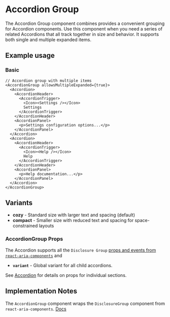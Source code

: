 
<Meta of={AccordionGroupStories} />

# Accordion Group
The Accordion Group component combines provides a convenient grouping for Accordion components. Use this component when you need a series of related Accordions that all track together in size and behavior. It supports both single and multiple expanded items.

## Example usage

### Basic
```tsx
// Accordion group with multiple items
<AccordionGroup allowsMultipleExpanded={true}>
  <Accordion>
    <AccordionHeader>
      <AccordionTrigger>
        <Icon><Settings /></Icon>
        Settings
      </AccordionTrigger>
    </AccordionHeader>
    <AccordionPanel>
      <p>Settings configuration options...</p>
    </AccordionPanel>
  </Accordion>
  <Accordion>
    <AccordionHeader>
      <AccordionTrigger>
        <Icon><Help /></Icon>
        Help
      </AccordionTrigger>
    </AccordionHeader>
    <AccordionPanel>
      <p>Help documentation...</p>
    </AccordionPanel>
  </Accordion>
</AccordionGroup>
```

<Canvas of={AccordionGroupStories.Default} />

## Variants
* **cozy** - Standard size with larger text and spacing (default)
* **compact** - Smaller size with reduced text and spacing for space-constrained layouts

### AccordionGroup Props
The Accordion supports all the `Disclosure Group` [props and events from `react-aria-components`](https://react-spectrum.adobe.com/react-aria/DisclosureGroup.html#disclosuregroup-1) and
* **`variant`** - Global variant for all child accordions.

See [Accordion](?path=/docs/components-accordion--playground) for details on props for individual sections.

## Implementation Notes
The `AccordionGroup` component wraps the `DisclosureGroup` component from `react-aria-components`. [Docs](https://react-spectrum.adobe.com/react-aria/DisclosureGroup.html)
